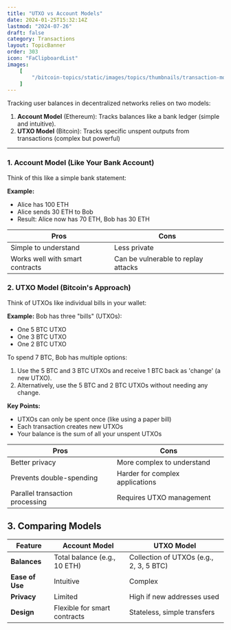```yaml
---
title: "UTXO vs Account Models"
date: 2024-01-25T15:32:14Z
lastmod: "2024-07-26"
draft: false
category: Transactions
layout: TopicBanner
order: 303
icon: "FaClipboardList"
images:
    [
        "/bitcoin-topics/static/images/topics/thumbnails/transaction-module/utxo-accountmodel.webp"
    ]
---
```


<div className="dark:hidden w-full rounded-lg">
    <SvgDisplay
        src="/bitcoin-topics/static/images/topics/transactions/utxo-accountModel.svg"
        width="100%"
        height="auto"
    />
</div>
<div className="hidden dark:block w-full rounded-lg">
    <SvgDisplay
        src="/bitcoin-topics/static/images/topics/transactions/utxo-accountModel.svg"
        width="100%"
        height="auto"
    />
</div>

Tracking user balances in decentralized networks relies on two models:

1. **Account Model** (Ethereum): Tracks balances like a bank ledger (simple and intuitive).
2. **UTXO Model** (Bitcoin): Tracks specific unspent outputs from transactions (complex but powerful)

---

### 1. Account Model (Like Your Bank Account)

Think of this like a simple bank statement:

**Example:**

-   Alice has 100 ETH
-   Alice sends 30 ETH to Bob
-   Result: Alice now has 70 ETH, Bob has 30 ETH

| **Pros**                        | **Cons**                            |
| ------------------------------- | ----------------------------------- |
| Simple to understand            | Less private                        |
| Works well with smart contracts | Can be vulnerable to replay attacks |

### 2. UTXO Model (Bitcoin's Approach)

Think of UTXOs like individual bills in your wallet:

**Example:**
Bob has three "bills" (UTXOs):

-   One 5 BTC UTXO
-   One 3 BTC UTXO
-   One 2 BTC UTXO

To spend 7 BTC, Bob has multiple options:

1. Use the 5 BTC and 3 BTC UTXOs and receive 1 BTC back as 'change' (a new UTXO).
2. Alternatively, use the 5 BTC and 2 BTC UTXOs without needing any change.

**Key Points:**

-   UTXOs can only be spent once (like using a paper bill)
-   Each transaction creates new UTXOs
-   Your balance is the sum of all your unspent UTXOs

| **Pros**                        | **Cons**                        |
| ------------------------------- | ------------------------------- |
| Better privacy                  | More complex to understand      |
| Prevents double-spending        | Harder for complex applications |
| Parallel transaction processing | Requires UTXO management        |

## 3. Comparing Models

| **Feature**     | **Account Model**            | **UTXO Model**                          |
| --------------- | ---------------------------- | --------------------------------------- |
| **Balances**    | Total balance (e.g., 10 ETH) | Collection of UTXOs (e.g., 2, 3, 5 BTC) |
| **Ease of Use** | Intuitive                    | Complex                                 |
| **Privacy**     | Limited                      | High if new addresses used              |
| **Design**      | Flexible for smart contracts | Stateless, simple transfers             |
